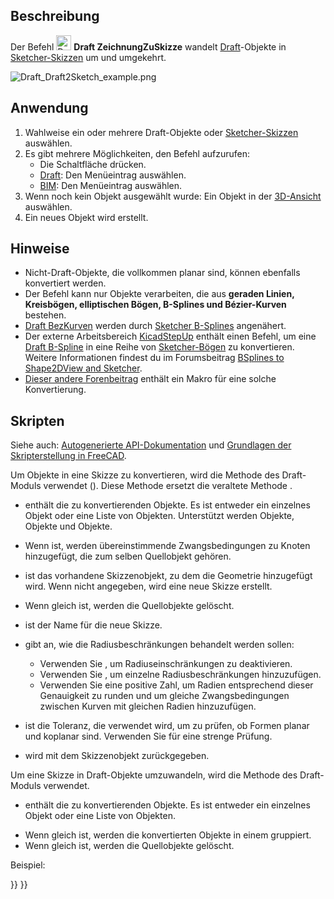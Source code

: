 <languages/>

{{Docnav/de
|[[Draft_WireToBSpline/de| DrahtZuBSpline]]
|[[Draft_Slope/de|Neigung]]
|[[Draft_Workbench/de|Draft]]
|IconL=Draft_WireToBSpline.svg
|IconR=Draft_Slope.svg
|IconC=Workbench_Draft.svg
}}

{{GuiCommand/de
|Name=Draft Draft2Sketch
|Name/de=Draft ZeichnungZuSkizze
|MenuLocation=Änderung → Zeichnung zu Skizze<br>Bearbeiten → Zeichnung zu Skizze
|Workbenches=[[Draft_Workbench/de|Draft]], [[BIM_Workbench/de|BIM]]
}}

<span id="Description"></span>
==Beschreibung== 

Der Befehl [[Image:Draft_Draft2Sketch.svg|24px]] '''Draft ZeichnungZuSkizze''' wandelt [[Draft_Workbench/de|Draft]]-Objekte in [[Sketcher_NewSketch/de|Sketcher-Skizzen]] um und umgekehrt.

[[Image:Draft_Draft2Sketch_example.png]]
{{Caption|Konvertieren von Draft-Objekten in Sketcher-Skizzen}}

<span id="Usage"></span>
==Anwendung== 

# Wahlweise ein oder mehrere Draft-Objekte oder [[Sketcher_NewSketch/de|Sketcher-Skizzen]] auswählen.
# Es gibt mehrere Möglichkeiten, den Befehl aufzurufen:
#* Die Schaltfläche {{Button|[[Image:Draft_Draft2Sketch.svg|16px]] [[Draft_Draft2Sketch/de|Zeichnung zu Skizze]]}} drücken.
#* [[Draft_Workbench/de|Draft]]: Den Menüeintrag {{MenuCommand|Änderung → [[Image:Draft_Draft2Sketch.svg|16px]] Zeichnung zu Skizze}} auswählen.
#* [[BIM_Workbench/de|BIM]]: Den Menüeintrag {{MenuCommand|Bearbeiten → [[Image:Draft_Draft2Sketch.svg|16px]] Zeichnung zu Skizze}} auswählen.
# Wenn noch kein Objekt ausgewählt wurde: Ein Objekt in der [[3D_View/de|3D-Ansicht]] auswählen.
# Ein neues Objekt wird erstellt.

<span id="Notes"></span>
==Hinweise==

* Nicht-Draft-Objekte, die vollkommen planar sind, können ebenfalls konvertiert werden.
* Der Befehl kann nur Objekte verarbeiten, die aus '''geraden Linien, Kreisbögen, elliptischen Bögen, B-Splines und Bézier-Kurven''' bestehen.
* [[Draft_BezCurve/de|Draft BezKurven]] werden durch [[Sketcher_CreateBSpline/de|Sketcher B-Splines]] angenähert.
* Der externe Arbeitsbereich [[KicadStepUp_Workbench/de|KicadStepUp]] enthält einen Befehl, um eine [[Draft_BSpline/de|Draft B-Spline]] in eine Reihe von [[Sketcher_CreateArc/de|Sketcher-Bögen]] zu konvertieren. Weitere Informationen findest du im Forumsbeitrag [https://forum.freecad.org/viewtopic.php?f=9&t=25082 BSplines to Shape2DView and Sketcher].
* [https://forum.freecad.org/viewtopic.php?f=3&t=58781#p505207 Dieser andere Forenbeitrag] enthält ein Makro für eine solche Konvertierung.

<span id="Scripting"></span>
==Skripten==

Siehe auch: [https://freecad.github.io/SourceDoc/ Autogenerierte API-Dokumentation] und [[FreeCAD_Scripting_Basics/de|Grundlagen der Skripterstellung in FreeCAD]].

Um Objekte in eine Skizze zu konvertieren, wird die Methode {{incode|make_sketch}} des Draft-Moduls verwendet ({{Version/de|0.19}}). Diese Methode ersetzt die veraltete Methode {{incode|makeSketch}}.

{{Code|code=
sketch = make_sketch(objects_list, autoconstraints=False, addTo=None, delete=False, name="Sketch", radiusPrecision=-1, tol=1e-3)
}}

* {{incode|objects_list}} enthält die zu konvertierenden Objekte. Es ist entweder ein einzelnes Objekt oder eine Liste von Objekten. Unterstützt werden {{incode|Draft}} Objekte, {{incode|Part::Feature}} Objekte und {{incode|Part.Shape}} Objekte.
* Wenn {{incode|autoconstraints}} {{incode|True}} ist, werden übereinstimmende Zwangsbedingungen zu Knoten hinzugefügt, die zum selben Quellobjekt gehören.
* {{incode|addTo}} ist das vorhandene Skizzenobjekt, zu dem die Geometrie hinzugefügt wird. Wenn nicht angegeben, wird eine neue Skizze erstellt.
* Wenn {{incode|delete}} gleich {{incode|True}} ist, werden die Quellobjekte gelöscht.
* {{incode|name}} ist der Name für die neue Skizze.
* {{incode|radiusPrecision}} gibt an, wie die Radiusbeschränkungen behandelt werden sollen:
** Verwenden Sie {{incode|-1}}, um Radiuseinschränkungen zu deaktivieren.
** Verwenden Sie {{incode|0}}, um einzelne Radiusbeschränkungen hinzuzufügen.
** Verwenden Sie eine positive Zahl, um Radien entsprechend dieser Genauigkeit zu runden und um gleiche Zwangsbedingungen zwischen Kurven mit gleichen Radien hinzuzufügen.
* {{incode|tol}} ist die Toleranz, die verwendet wird, um zu prüfen, ob Formen planar und koplanar sind. Verwenden Sie {{incode|-1}} für eine strenge Prüfung.
* {{incode|sketch}} wird mit dem Skizzenobjekt zurückgegeben.

Um eine Skizze in Draft-Objekte umzuwandeln, wird die Methode {{incode|draftify}} des Draft-Moduls verwendet.

{{Code|code=
draftify(objectslist, makeblock=False, delete=True)
}}

* {{incode|objectslist}} enthält die zu konvertierenden Objekte. Es ist entweder ein einzelnes Objekt oder eine Liste von Objekten.
* Wenn {{incode|makeblock}} gleich {{incode|True}} ist, werden die konvertierten Objekte in einem {{incode|Part::Part2DObject}} gruppiert.
* Wenn {{incode|delete}} gleich {{incode|True}} ist, werden die Quellobjekte gelöscht.

Beispiel:

{{Code|code=
import FreeCAD as App
import Draft

doc = App.newDocument()

rectangle = Draft.make_rectangle(2000, 1000)
circle = Draft.make_circle(500)
doc.recompute()

sketch_from_draft = Draft.make_sketch([rectangle, circle], autoconstraints=True, delete=False, radiusPrecision=0)
doc.recompute()

draft_from_sketch = Draft.draftify(sketch_from_draft, delete=False)
doc.recompute()
}}


{{Docnav/de
|[[Draft_WireToBSpline/de| DrahtZuBSpline]]
|[[Draft_Slope/de|Neigung]]
|[[Draft_Workbench/de|Draft]]
|IconL=Draft_WireToBSpline.svg
|IconR=Draft_Slope.svg
|IconC=Workbench_Draft.svg
}}

{{Draft Tools navi{{#translation:}}}}
{{Userdocnavi{{#translation:}}}}